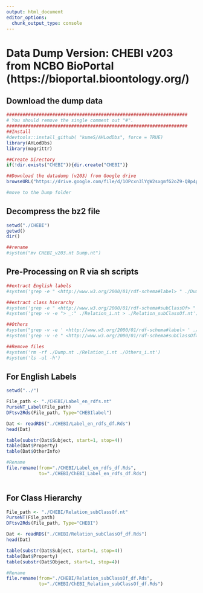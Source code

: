 ```yaml
---
output: html_document
editor_options: 
  chunk_output_type: console
---
```


# Data Dump Version: CHEBI v203 from NCBO BioPortal (https://bioportal.bioontology.org/)

## Download the dump data

```r
###################################################################
# You should remove the single comment out "#".
###################################################################
##Install
#devtools::install_github( "kumeS/AHLodDbs", force = TRUE)
library(AHLodDbs)
library(magrittr)

##Create Directory
if(!dir.exists("CHEBI")){dir.create("CHEBI")}

##Download the datadump (v203) from Google drive  
browseURL("https://drive.google.com/file/d/1OPcxn3lYgW2sxgmfG2oZ9-QBp4p74k5s/view?usp=sharing")

#move to the Dump folder
```

## Decompress the bz2 file

```r
setwd("./CHEBI")
getwd()
dir()

##rename
#system("mv CHEBI_v203.nt Dump.nt")
```

## Pre-Processing on R via sh scripts

```r
##extract English labels
#system('grep -e " <http://www.w3.org/2000/01/rdf-schema#label> " ./Dump.nt > ./Label_en_rdfs.nt')

##extract class hierarchy
#system('grep -e " <http://www.w3.org/2000/01/rdf-schema#subClassOf> " ./Dump.nt > ./Relation_i.nt')
#system('grep -v -e "> _:" ./Relation_i.nt > ./Relation_subClassOf.nt')

##Others
#system("grep -v -e ' <http://www.w3.org/2000/01/rdf-schema#label> ' ./Dump.nt > ./Others_i.nt")
#system('grep -v -e " <http://www.w3.org/2000/01/rdf-schema#subClassOf> " ./Others_i.nt > ./Relation_Others.nt')

##Remove files
#system('rm -rf ./Dump.nt ./Relation_i.nt ./Others_i.nt')
#system('ls -ul -h')

```

## For English Labels

```r
setwd("../")

File_path <- "./CHEBI/Label_en_rdfs.nt"
PurseNT_Label(File_path)
DFtsv2Rds(File_path, Type="CHEBIlabel")

Dat <- readRDS("./CHEBI/Label_en_rdfs_df.Rds")
head(Dat)

table(substr(Dat$Subject, start=1, stop=4))
table(Dat$Property)
table(Dat$OtherInfo)

#Rename
file.rename(from="./CHEBI/Label_en_rdfs_df.Rds",
            to="./CHEBI/ChEBI_Label_en_rdfs_df.Rds")
  
```

## For Class Hierarchy

```r
File_path <- "./CHEBI/Relation_subClassOf.nt"
PurseNT(File_path)
DFtsv2Rds(File_path, Type="CHEBI")

Dat <- readRDS("./CHEBI/Relation_subClassOf_df.Rds")
head(Dat)

table(substr(Dat$Subject, start=1, stop=4))
table(Dat$Property)
table(substr(Dat$Object, start=1, stop=4))

#Rename
file.rename(from="./CHEBI/Relation_subClassOf_df.Rds",
            to="./CHEBI/ChEBI_Relation_subClassOf_df.Rds")

```

